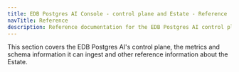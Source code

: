 ```yaml
---
title: EDB Postgres AI Console - control plane and Estate - Reference
navTitle: Reference
description: Reference documentation for the EDB Postgres AI control plane and Estate.
---
```


This section covers the EDB Postgres AI's control plane, the metrics and schema information it can ingest and
other reference information about the Estate.

